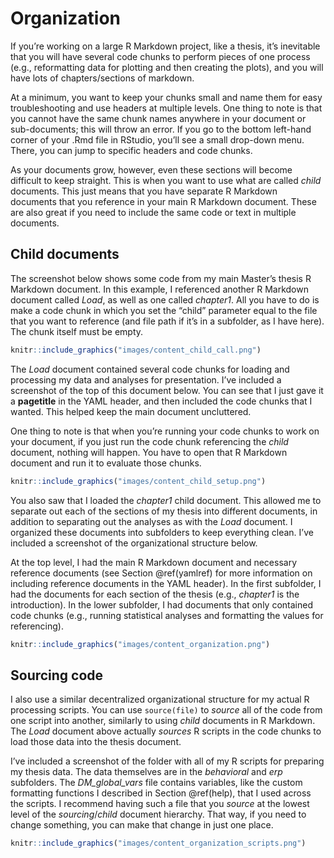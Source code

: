 # Organization

If you're working on a large R Markdown project, like a thesis, it's inevitable that you will have several code chunks to perform pieces of one process (e.g., reformatting data for plotting and then creating the plots), and you will have lots of chapters/sections of markdown.

At a minimum, you want to keep your chunks small and name them for easy troubleshooting and use headers at multiple levels. One thing to note is that you cannot have the same chunk names anywhere in your document or sub-documents; this will throw an error. If you go to the bottom left-hand corner of your .Rmd file in RStudio, you'll see a small drop-down menu. There, you can jump to specific headers and code chunks.

As your documents grow, however, even these sections will become difficult to keep straight. This is when you want to use what are called *child* documents. This just means that you have separate R Markdown documents that you reference in your main R Markdown document. These are also great if you need to include the same code or text in multiple documents.

## Child documents

The screenshot below shows some code from my main Master's thesis R Markdown document. In this example, I referenced another R Markdown document called *Load*, as well as one called *chapter1*. All you have to do is make a code chunk in which you set the "child" parameter equal to the file that you want to reference (and file path if it's in a subfolder, as I have here). The chunk itself must be empty.

```r
knitr::include_graphics("images/content_child_call.png")
```

The *Load* document contained several code chunks for loading and processing my data and analyses for presentation. I've included a screenshot of the top of this document below. You can see that I just gave it a **pagetitle** in the YAML header, and then included the code chunks that I wanted. This helped keep the main document uncluttered.

One thing to note is that when you're running your code chunks to work on your document, if you just run the code chunk referencing the *child* document, nothing will happen. You have to open that R Markdown document and run it to evaluate those chunks.

```r
knitr::include_graphics("images/content_child_setup.png")
```

You also saw that I loaded the *chapter1* child document. This allowed me to separate out each of the sections of my thesis into different documents, in addition to separating out the analyses as with the *Load* document. I organized these documents into subfolders to keep everything clean. I've included a screenshot of the organizational structure below. 

At the top level, I had the main R Markdown document and necessary reference documents (see Section \@ref(yamlref) for more information on including reference documents in the YAML header). In the first subfolder, I had the documents for each section of the thesis (e.g., *chapter1* is the introduction). In the lower subfolder, I had documents that only contained code chunks (e.g., running statistical analyses and formatting the values for referencing).

```r
knitr::include_graphics("images/content_organization.png")
```

## Sourcing code {#source}

I also use a similar decentralized organizational structure for my actual R processing scripts. You can use `source(file)` to *source* all of the code from one script into another, similarly to using *child* documents in R Markdown. The *Load* document above actually *sources* R scripts in the code chunks to load those data into the thesis document.

I've included a screenshot of the folder with all of my R scripts for preparing my thesis data. The data themselves are in the *behavioral* and *erp* subfolders. The *DM_global_vars* file contains variables, like the custom formatting functions I described in Section \@ref(help), that I used across the scripts. I recommend having such a file that you *source* at the lowest level of the *sourcing*/*child* document hierarchy. That way, if you need to change something, you can make that change in just one place.

```r
knitr::include_graphics("images/content_organization_scripts.png")
```